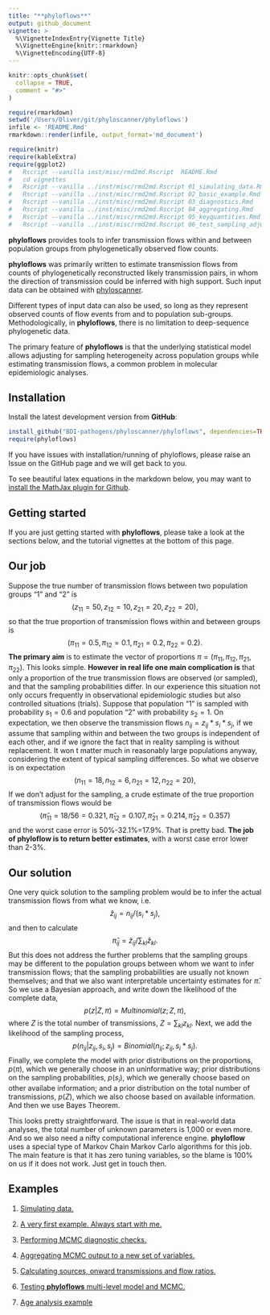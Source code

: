 ```yaml
---
title: "**phyloflows**"
output: github_document
vignette: >
  %\VignetteIndexEntry{Vignette Title}
  %\VignetteEngine{knitr::rmarkdown}
  %\VignetteEncoding{UTF-8}
---
```


```r
knitr::opts_chunk$set(
  collapse = TRUE,
  comment = "#>"
)
```
```r
require(rmarkdown)
setwd('/Users/Oliver/git/phyloscanner/phyloflows')
infile <- 'README.Rmd'
rmarkdown::render(infile, output_format='md_document')
```


```r
require(knitr)
require(kableExtra)
require(ggplot2)
#	Rscript --vanilla inst/misc/rmd2md.Rscript  README.Rmd
#	cd vignettes
#	Rscript --vanilla ../inst/misc/rmd2md.Rscript 01_simulating_data.Rmd
#	Rscript --vanilla ../inst/misc/rmd2md.Rscript 02_basic_example.Rmd
#	Rscript --vanilla ../inst/misc/rmd2md.Rscript 03_diagnostics.Rmd
#	Rscript --vanilla ../inst/misc/rmd2md.Rscript 04_aggregating.Rmd
#	Rscript --vanilla ../inst/misc/rmd2md.Rscript 05_keyquantities.Rmd
#	Rscript --vanilla ../inst/misc/rmd2md.Rscript 06_test_sampling_adjustments.Rmd
```

**phyloflows** provides tools to infer transmission flows within and
between population groups from phylogenetically observed flow counts. 

**phyloflows** was primarily written to estimate transmission flows from counts
of phylogenetically reconstructed likely transmission pairs, in whom the
direction of transmission could be inferred with high support. Such input data
can be obtained with
[phyloscanner](https://github.com/BDI-pathogens/phyloscanner). 

Different types of input data can also be used, so long as they represent
observed counts of flow events from and to population sub-groups.
Methodologically, in **phyloflows**, there is no limitation to deep-sequence
phylogenetic data.

The primary feature of **phyloflows** is that the underlying statistical model
allows adjusting for sampling heterogeneity across population groups while
estimating transmission flows, a common problem in molecular epidemiologic
analyses.

## Installation

Install the latest development version from **GitHub**:

```r
install_github("BDI-pathogens/phyloscanner/phyloflows", dependencies=TRUE, build_vignettes=FALSE)
require(phyloflows)
```

If you have issues with installation/running of phyloflows, please raise an
Issue on the GitHub page and we will get back to you.

To see beautiful latex equations in the markdown below, you may want to [install
the MathJax plugin for Github](https://github.com/orsharir/github-mathjax).

## Getting started

If you are just getting started with **phyloflows**, please take a look at the
sections below, and the tutorial vignettes at the bottom of this page.

## Our job
Suppose the true number of transmission flows between two population groups "1"
and "2" is 
$$
(z_{11}=50, z_{12}=10, z_{21}=20, z_{22}=20),
$$
so that the true proportion of transmission flows within and between groups is
$$
(\pi_{11}=0.5, \pi_{12}=0.1, \pi_{21}=0.2, \pi_{22}=0.2).
$$
**The primary aim** is to estimate the vector of
proportions $\pi=(\pi_{11},\pi_{12},\pi_{21},\pi_{22})$. This looks simple.
**However in real life one main complication is** that only a proportion of the
true transmission flows are observed (or sampled), and that the sampling
probabilities differ. In our experience this situation not only occurs
frequently in observational epidemiologic studies but also controlled situations
(trials). Suppose that population "1" is sampled with probability $s_1=0.6$
and population "2" with probability $s_2=1$. On expectation, we then observe
the transmission flows $n_{ij}= z_{ij} * s_i * s_j$, if we assume that
sampling within and between the two groups is independent of each other, and if
we ignore the fact that in reality sampling is without replacement. It won t
matter much in reasonably large populations anyway, considering the extent of
typical sampling differences. So what we observe is on expectation
$$
(n_{11}=18, n_{12}=6, n_{21}=12, n_{22}=20),
$$
If we don't adjust for the sampling, a crude estimate of the true proportion of
transmission flows would be 
$$
(\hat{\pi}_{11}= 18/56= 0.321, \hat{\pi}_{12}=0.107, \hat{\pi}_{21}=0.214, \hat{\pi}_{22}=0.357)
$$
and the worst case error is 50\%-32.1\%=17.9\%. That is pretty bad. **The
job of phyloflow is to return better estimates**, with a worst case error
lower than 2-3\%.

## Our solution
One very quick solution to the sampling problem would be to infer the actual
transmission flows from what we know, i.e. 
$$
\hat{z}_{ij}= n_{ij}/(s_i*s_j),
$$
and then to calculate 
$$
\hat{\pi}_{ij}= \hat{z}_{ij} / \sum_{kl} \hat{z}_{kl}.
$$
But this does not address the further problems that the sampling groups may be
different to the population groups between whom we want to infer transmission
flows; that the sampling probabilities are usually not known themselves; and
that we also want interpretable uncertainty estimates for $\hat{\pi}$. So we
use a Bayesian approach, and write down the likelihood of the complete data, 
$$
p(z|Z,\pi)= Multinomial(z;Z,\pi),
$$
where $Z$ is the total number of transmissions, $Z=\sum_{kl} z_{kl}$.
Next, we add the likelihood of the sampling process, 
$$
p(n_{ij}|z_{ij},s_i,s_j)= Binomial(n_{ij};z_{ij},s_i*s_j).
$$
Finally, we complete the model with prior distributions on the proportions,
$p(\pi)$, which we generally choose in an uninformative way; prior
distributions on the sampling probabilities, $p(s_i)$, which we generally
choose based on other availabe information; and a prior distribution on the
total number of transmissions, $p(Z)$, which we also choose based on
available information. And then we use Bayes Theorem. 

This looks pretty straightforward. The issue is that in real-world data
analyses, the total number of unknown parameters is 1,000 or even more. And so
we also need a nifty computational inference engine. **phyloflow** uses a
special type of Markov Chain Markov Carlo algorithms for this job. The main
feature is that it has zero tuning variables, so the blame is 100% on us if it
does not work. Just get in touch then.


## Examples

1. [Simulating data.](vignettes/01_simulating_data.md) 
   
2. [A very first example. Always start with
   me.](vignettes/02_basic_example.md)

3. [Performing MCMC diagnostic checks.](vignettes/03_diagnostics.md)

4. [Aggregating MCMC output to a new set of
   variables.](vignettes/04_aggregating.md)
   
5. [Calculating sources, onward transmissions and
   flow ratios.](vignettes/05_keyquantities.md)
   
6. [Testing **phyloflows** multi-level model and
   MCMC.](vignettes/06_test_sampling_adjustments.md)
   
7. [Age analysis example ](vignettes/07_age_analysis.md)